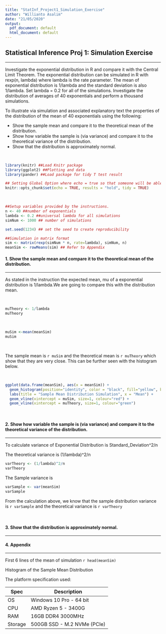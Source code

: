 ```yaml
---
title: "StatInf_Project1_Simulation_Exercise"
author: "Willianto Asalim"
date: "21/05/2020"
output:
  pdf_document: default
  html_document: default
---
```




##  Statistical Inference Proj 1: Simulation Exercise
***

Investigate the exponential distribution in R and compare it with the Central Limit Theorem. The exponential distribution can be simulated in R with rexp(n, lambda) where lambda is the rate parameter. The mean of exponential distribution is 1/lambda and the standard deviation is also 1/lambda. Set lambda = 0.2 for all of the simulations.  Investigate the distribution of averages of 40 exponentials and perform a thousand simulations.

To illustrate via simulation and associated explanatory text the properties of the distribution of the mean of 40 exponentials using the following:
<br />

- Show the sample mean and compare it to the theoretical mean of the distribution.
- Show how variable the sample is (via variance) and compare it to the theoretical variance of the distribution.
- Show that the distribution is approximately normal.

<br />

```r
library(knitr) ##Load Knitr package
library(ggplot2) ##Plotting and data
library(pander) ##Load package for tidy T test result
```

```r
## Setting Global Option where echo = true so that someone will be able to read the code and results.
knitr::opts_chunk$set(echo = TRUE, results = "hold", tidy = TRUE)
```

<br />

```r
##Setup variables provided by the instructions.
n <- 40 ##number of exponentials
lambda <- 0.2 ##universal lambda for all simulations
simNum <- 1000 ## number of simulations

set.seed(1234) ## set the seed to create reproducibility

##Simulation in matrix format
sim <- matrix(rexp(simNum * n, rate=lambda), simNum, n)
meanSim <- rowMeans(sim) ## Refer to Appendix
```


#### 1. Show the sample mean and compare it to the theoretical mean of the distribution.
***
As stated in the instruction the expected mean, mu of a exponential distribution is 1/lambda.We are going to compare this with the distribution mean.

<br />

```r
muTheory <- 1/lambda
muTheory
```

<br />

```r
muSim <-mean(meanSim)
muSim
```

<br />

The sample mean is `r muSim` and the theoretical mean is `r muTheory` which show that they are very close. This can be further seen with the histogram below.

<br />

```r
ggplot(data.frame(meanSim), aes(x = meanSim)) + 
  geom_histogram(position="identity", color = "black", fill="yellow", binwidth=0.4) + 
  labs(title = "Sample Mean Distribution Simulation", x = "Mean") +
  geom_vline(xintercept = muSim, size=1, colour="red") + 
  geom_vline(xintercept = muTheory, size=1, colour="green")
```

<br />

#### 2. Show how variable the sample is (via variance) and compare it to the theoretical variance of the distribution.
***
To calculate variance of Exponential Distribution is Standard_Deviation^2/n

The theoretical variance is (1/lambda)^2/n

```r
varTheory <- (1/lambda)^2/n
varTheory
```

The Sample variance is 
```r
varSample <- var(meanSim)
varSample
```

From the calculation above, we know that the sample distribution variance is `r varSample` and the theoretical variance is `r varTheory` 

<br />

#### 3. Show that the distribution is approximately normal.
***


#### 4. Appendix
***

First 6 lines of the mean of simulation
`r head(meanSim)`

Histogram of the Sample Mean Distribution


The platform specification used:

Spec    | Description
------- | -----------------------
OS      | Windows 10 Pro - 64 bit
CPU     | AMD Ryzen 5 - 3400G
RAM     | 16GB DDR4 3000MHz
Storage | 500GB SSD - M.2 NVMe (PCIe) 

